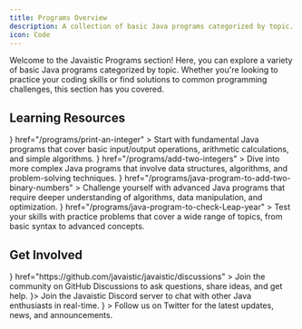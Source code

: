 ```yaml
---
title: Programs Overview
description: A collection of basic Java programs categorized by topic.
icon: Code
---
```


Welcome to the Javaistic Programs section! Here, you can explore a variety of basic Java programs categorized by topic. Whether you're looking to practice your coding skills or find solutions to common programming challenges, this section has you covered.

## Learning Resources

<Cards>
  <Card
    title="Basic Programs"
    icon={<BookIcon />}
    href="/programs/print-an-integer"
  >
    Start with fundamental Java programs that cover basic input/output
    operations, arithmetic calculations, and simple algorithms.
  </Card>
  <Card
    title="Intermediate Programs"
    icon={<CodeIcon />}
    href="/programs/add-two-integers"
  >
    Dive into more complex Java programs that involve data structures,
    algorithms, and problem-solving techniques.
  </Card>
  <Card
    title="Advanced Programs"
    icon={<RocketIcon />}
    href="/programs/java-program-to-add-two-binary-numbers"
  >
    Challenge yourself with advanced Java programs that require deeper
    understanding of algorithms, data manipulation, and optimization.
  </Card>
  <Card
    title="Practice Problems"
    icon={<PuzzleIcon />}
    href="/programs/java-program-to-check-Leap-year"
  >
    Test your skills with practice problems that cover a wide range of topics,
    from basic syntax to advanced concepts.
  </Card>
</Cards>

## Get Involved

<Cards>
  <Card
    title="GitHub Discussions"
    icon={<GithubIcon />}
    href="https://github.com/javaistic/javaistic/discussions"
  >
    Join the community on GitHub Discussions to ask questions, share ideas, and
    get help.
  </Card>
  <Card title="Discord" href="/discord" icon={<BotIcon />}>
    Join the Javaistic Discord server to chat with other Java enthusiasts in
    real-time.
  </Card>
  <Card
    title="Twitter"
    href="https://twitter.com/javaistic"
    icon={<TwitterIcon className="fill-blue-500 text-blue-500" />}
  >
    Follow us on Twitter for the latest updates, news, and announcements.
  </Card>
</Cards>
